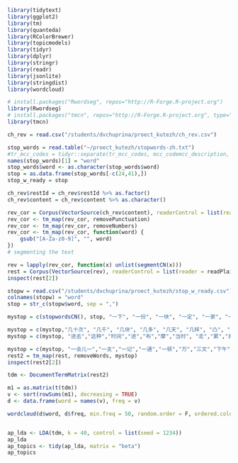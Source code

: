 ```r
library(tidytext)
library(ggplot2)
library(tm)
library(quanteda)
library(RColorBrewer)
library(topicmodels)
library(tidyr)
library(dplyr)
library(stringr)
library(readr)
library(jsonlite)
library(stringdist)
library(wordcloud)

# install.packages("Rwordseg", repos="http://R-Forge.R-project.org")
library(Rwordseg)
# install.packages("tmcn", repos="http://R-Forge.R-project.org", type="source")
library(tmcn)

ch_rev = read.csv("/students/dvchuprina/proect_kutezh/ch_rev.csv")

stop_words = read.table("~/proect_kutezh/stopwords-zh.txt")
#tr_mcc_codes = tidyr::separate(tr_mcc_codes, mcc_codemcc_description, c("mcc_code", "mcc_description"), ";")
names(stop_words)[1] = "word"
stop_words$word <- as.character(stop_words$word)
stop = as.data.frame(stop_words[-c(24,41),])
stop_w_ready = stop

ch_rev$restId = ch_rev$restId %>% as.factor()
ch_rev$content = ch_rev$content %>% as.character()

rev_cor = Corpus(VectorSource(ch_rev$content), readerControl = list(reader = readPlain, language = "cn"))
rev_cor <- tm_map(rev_cor, removePunctuation)
rev_cor <- tm_map(rev_cor, removeNumbers)
rev_cor <- tm_map(rev_cor, function(word) {
    gsub("[A-Za-z0-9]", "", word)
})
# segmenting the text

rev = lapply(rev_cor, function(x) unlist(segmentCN(x)))
rest = Corpus(VectorSource(rev), readerControl = list(reader = readPlain, encoding = "UTF-8", language = "cn"))
inspect(rest[2])

stopw = read.csv("/students/dvchuprina/proect_kutezh/stop_w_ready.csv")
colnames(stopw) = "word"
stop = str_c(stopw$word, sep = ",")

mystop = c(stopwordsCN(), stop, "一下", "一份", "一块", "一定", "一家", "一层", "一年", "一张", "一次", "一点", "一碗", "一种", "一起", "一边", "一两片", "一个多", "一元", "一共", "一半一半", "一口", "一句", "一向", "一堆", "一墙之隔", "一批", "一把", "一斤", "一模一样", "一点点", "一瓶", "一盘", "一篇", "一群", "一致", "一行", "一道", "一间", "一阵", "一阵", "一遍", "丁", "上来", "上班", "上面", "下次", "不", "不同", "不少", "不知", "不能", "不错", "天", "很多","现", "买", "值得","可能","看到", "经常", "里", "面", "加", "附近", "里面", "事", "两", "中午", "两个", "两种", "个人", "之前", "以前", "以后", "前", "卖", "对面", "没", "没有", "这家", "这", "家", "外面", "两层", "几种", "起来", "常常", "吃", "喜欢", "喝", "边上", "份", "他家", "偏", "几个", "几乎", "几次", "出", "吃饭", "刚", "后来", "听", "回", "回来", "地方", "太", "朋友", "门", "门口", "层", "丢", "七十", "三个", "三四十", "三次", "三碗", "上去", "上次", "下去", "下来", "下降", "下面", "下饭", "不上了", "不住", "不准", "不够", "不大不小", "不易", "不用", "不知道了", "不算", "不要", "专", "专业", "专人", "两块", "两年", "两样", "两次", "两碗", "两面块", "丫头", "中等", "中间", "临时", "丸", "为主", "主要", "主题", "主食", "久", "之后", "乍", "九次", "也许", "习惯性", "二楼", "五份", "五块", "五种", "交叉口", "交涉", "交通", "人均", "人士", "人气", "什么时候","今天", "份量", "仿佛", "优缺点", "传统", "估计", "伴", "似", "似乎", "位", "位子", "位置", "住", "体现", "俗", "保", "倒", "倒是", "倒腾", "倒闭", "值", "做饭", "停", "停车", "停车位", "偶尔", "偶然", "元", "先", "先是", "光", "光顾", "入冬", "全", "八卦", "公", "公司", "关系", "其实", "具有", "再也", "写", "决定", "准备", "准确", "凑", "凑合", "几分钟", "几十年")

mystop = c(mystop,"几十次", "几千", "几块", "几多", "几天", "几样", "凸", "出入", "分享", "分量", "切", "划算", "列为", "刚吃完", "初一", "制止", "刷", "前前后后", "前台", "前面", "办", "办公桌", "功", "加上", "加入", "十一", "十八块", "十字路口", "十次", "半", "半圆", "半天", "半左右", "半截", "单一", "单人", "单位", "印象", "压阵", "原因", "原来", "去呀", "去掉", "参加", "参观", "及时", "反", "反正", "反馈", "发", "发展", "发现", "发生", "发言", "受", "口", "句", "台", "吃啊", "同样", "名字", "听说", "吹", "告诉", "周", "周围", "呼", "品", "品吧", "品种", "响应", "哈哈哈哈哈", "哗啦", "唠叨", "唯一", "喉", "喔", "喝多了", "嗓子", "嗜", "嘟囔", "噔", "器皿", "嚼", "四五个", "	四十多", "四周", "回去", "回头", "一个点", "一半", "一回", "一盆", "占", "一丝", "一个个", "一会儿", "一位", "一刻", "一周", "一圈", "一天", "一头", "一度", "一座", "一晃", "一杯", "一桌", "一款", "一点一滴", "一点儿", "一片", "一股", "一般吧", "一般啊", "一英寸", "一贯", "一路", "一连串", "一颗", "万分", "三分", "三处", "三户", "上司", "上层", "上楼", "上班族", "上相", "上网", "下功夫", "下雨", "不一定", "不久", "不再" , "不变", "不可", "不大", "不得不", "不明", "不明白", "不知何故", "不管了", "不给看", "不肯", "不能自己", "不论是", "世界", "业务", "两三个", "两两", "两分钟", "两勺", "两口", "两周", "两天", "两家", "两杯", "两滴", "个个", "临街", "主动", "之外", "之间","乐趣", "书", "程度", "突然", "窗", "立", "站", "竟然", "端", "笑", "第一", "第一次", "第三", "第个", "第二次", "第四", "第二", "简直", "算", "算了", "店", "点", "环境", "特别", "比较", "觉得", "服务员", "坐", "少", "总体", "推荐", "差", "感觉", "普通", "真", "挺", "服务", "铁")
mystop = c(mystop, "进去","这种","时间","进","布","摩","当时", "走","累","非常","杯","逛","昨天","过来","已经","想","店面","总", "找","区","完","足","楼下","帮","改","送","速度","量","试","特","式","每次","沙","爱","沙发","钱","抹","知道","带","店员","座","老","基本","当日","干","现在", "话", "有点","座位","需要","换","大概","快","没什么","类","态度","装修","不以为然","强制","继续","充足","商","平常")

mystop = c(mystop, "一会儿一","一支","一记","一通","一顿","万","三文","下午", "下载","不少月","主","乐队","乱","亮","介绍","偶","加收","原本","叔","口味","口感","司","吊","听听","吵","周末","味道","唱","唱歌","啪","回家","团","在上海","场","块","型","墙","壶","够","好吧","好听","好看","安排","官","宝","客人","客户","容","小坐","尼","属于","左右","布丁","布朗","帐","常客","年月","幸好","庆祝","应该","异常","弹","念","怪","情","想想","成","手","挂",     "推","摆","撑","撒","明","星期六","晚上","最最","服务费","木","条","果","格","桌","棒","楼","歌","正","正好","死","气氛","氛围","活动","消化","满","演出","照片","爽","狂","玩","玩玩","现场","班","球","生意","电视")
rest2 = tm_map(rest, removeWords, mystop) 
inspect(rest2[2])

tdm <- DocumentTermMatrix(rest2)

m1 = as.matrix(t(tdm))
v <- sort(rowSums(m1), decreasing = TRUE)
d <- data.frame(word = names(v), freq = v)

wordcloud(d$word, d$freq, min.freq = 50, random.order = F, ordered.colors = F, colors = rainbow(length(row.names(m1))))


ap_lda <- LDA(tdm, k = 40, control = list(seed = 1234))
ap_lda
ap_topics <- tidy(ap_lda, matrix = "beta")
ap_topics
```